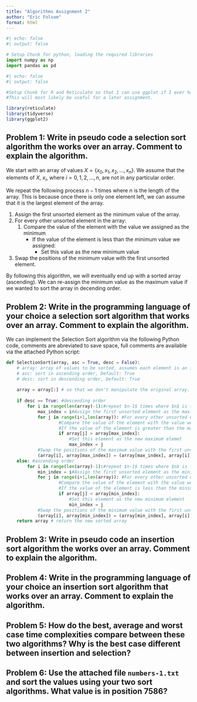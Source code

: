 ```yaml
---
title: "Algorithms Assignment 2"
author: "Eric Folsom"
format: html
---
```


```python
#| echo: false
#| output: false

# Setup Chunk for python, loading the required libraries
import numpy as np
import pandas as pd
```


```r
#| echo: false
#| output: false

#Setup Chunk for R and Reticulate so that I can use ggplot if I ever have to graph stuff.
#This will most likely be useful for a later assignment.

library(reticulate)
library(tidyverse)
library(ggplot2)
```

## Problem 1: Write in pseudo code a selection sort algorithm the works over an array. Comment to explain the algorithm.

We start with an array of values $X = \{x_0,x_1, x_2, \ldots, x_n\}$. We assume that the elements of $X$, $x_i$, where $i=0,1,2,\ldots,n$, are not in any particular order. 

We repeat the following process $n-1$ times where $n$ is the length of the array. This is because once there is only one element left, we can assume that it is the largest element of the array.

1. Assign the first unsorted element as the minimum value of the array.
2. For every other unsorted element in the array:
   1. Compare the value of the element with the value we assigned as the minimum
        * If the value of the element is less than the minimum value we assigned:
          * Set this value as the new minimum value
3. Swap the positions of the minimum value with the first unsorted element. 

By following this algorithm, we will eventually end up with a sorted array (ascending). We can re-assign the minimum value as the maximum value if we wanted to sort the array in decending order.

## Problem 2: Write in the programming language of your choice a selection sort algorithm that works over an array. Comment to explain the algorithm.

We can implement the Selection Sort algorithm via the following Python code, comments are abreviated to save space, full comments are available via the attached Python script:

```python
def SelectionSort(array, asc = True, desc = False):
    # array: array of values to be sorted, assumes each element is an int
    # asc: sort in ascending order, Default: True
    # desc: sort in descending order, Default: True
    
    array = array[:] # so that we don't manipulate the original array.
    
    if desc == True: #descending order
        for i in range(len(array)-1):#repeat $n-1$ times where $n$ is the length of the array.
            max_index = i#Assign the first unsorted element as the maximum value of the array.
            for j in range(i+1,len(array)): #For every other unsorted element in the array:
                    #Compare the value of the element with the value we assigned as the maximum
                    #If the value of the element is greater than the maximum value we assigned
                    if array[j] > array[max_index]:
                        #Set this element as the new maximum elemet
                        max_index = j 
            #Swap the positions of the maximum value with the first unsorted element.
            (array[i], array[max_index]) = (array[max_index], array[i])
    else: #ascending order
        for i in range(len(array)-1):#repeat $n-1$ times where $n$ is the length of the array.
            min_index = i#Assign the first unsorted element as the minimum value of the array.
            for j in range(i+1,len(array)): #For every other unsorted element in the array:
                    #Compare the value of the element with the value we assigned as the minimum
                    #If the value of the element is less than the minimum value we assigned
                    if array[j] < array[min_index]:
                        #Set this element as the new minimum element
                        min_index = j
            #Swap the positions of the minimum value with the first unsorted element.
            (array[i], array[min_index]) = (array[min_index], array[i])
    return array # return the new sorted array
```

## Problem 3: Write in pseudo code an insertion sort algorithm the works over an array. Comment to explain the algorithm.



## Problem 4: Write in the programming language of your choice an insertion sort algorithm that works over an array. Comment to explain the algorithm.

## Problem 5: How do the best, average and worst case time complexities compare between these two algorithms? Why is the best case different between insertion and selection?

## Problem 6: Use the attached file `numbers-1.txt` and sort the values using your two sort algorithms. What value is in position 7586?